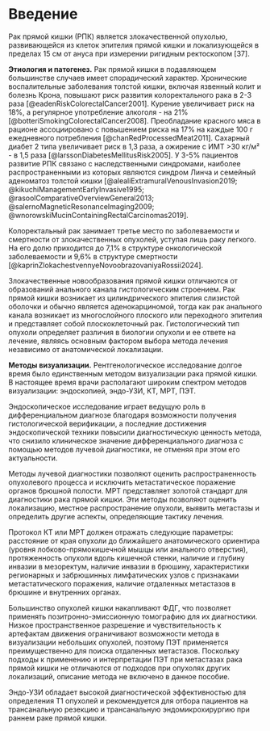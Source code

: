 # Введение

Рак прямой кишки (РПК) является злокачественной опухолью, развивающейся из клеток эпителия прямой кишки и локализующейся в пределах 15 см от ануса при измерении ригидным ректоскопом [37].

**Этиология и патогенез.** Рак прямой кишки в подавляющем большинстве случаев имеет спорадический характер. Хронические воспалительные заболевания толстой кишки, включая язвенный колит и болезнь Крона, повышают риск развития колоректального рака в 2-3 раза [@eadenRiskColorectalCancer2001]. Курение увеличивает риск на 18%, а регулярное употребление алкоголя - на 21% [@botteriSmokingColorectalCancer2008]. Преобладание красного мяса в рационе ассоциировано с повышением риска на 17% на каждые 100 г ежедневного потребления [@chanRedProcessedMeat2011]. Сахарный диабет 2 типа увеличивает риск в 1,3 раза, а ожирение с ИМТ >30 кг/м² - в 1,5 раза [@larssonDiabetesMellitusRisk2005]. У 3-5% пациентов развитие РПК связано с наследственными синдромами, наиболее распространенными из которых являются синдром Линча и семейный аденоматоз толстой кишки [@alealiExtramuralVenousInvasion2019; @kikuchiManagementEarlyInvasive1995; @rasoolComparativeOverviewGeneral2013; @salernoMagneticResonanceImaging2009; @wnorowskiMucinContainingRectalCarcinomas2019].

Колоректальный рак занимает третье место по заболеваемости и смертности от злокачественных опухолей, уступая лишь раку легкого. На его долю приходится до 7,1% в структуре онкологической заболеваемости и 9,6% в структуре смертности [@kaprinZlokachestvennyeNovoobrazovaniyaRossii2024].

Злокачественные новообразования прямой кишки отличаются от образований анального канала гистологическим строением. Рак прямой кишки возникает из цилиндрического эпителия слизистой оболочки и обычно является аденокарциномой, тогда как рак анального канала возникает из многослойного плоского или переходного эпителия и представляет собой плоскоклеточный рак. Гистологический тип опухоли определяет различия в биологии опухоли и ее ответе на лечение, являясь основным фактором выбора метода лечения независимо от анатомической локализации.

**Методы визуализации.** Рентгенологическое исследование долгое время было единственным методом визуализации рака прямой кишки. В настоящее время врачи располагают широким спектром методов визуализации: эндоскопией, эндо-УЗИ, КТ, МРТ, ПЭТ.

Эндоскопическое исследование играет ведущую роль в дифференциальном диагнозе благодаря возможности получения гистологической верификации, а последние достижения эндоскопической техники повысили диагностическую ценность метода, что снизило клиническое значение дифференциального диагноза с помощью методов лучевой диагностики, не отменяя при этом его актуальности.

Методы лучевой диагностики позволяют оценить распространенность опухолевого процесса и исключить метастатическое поражение органов брюшной полости. МРТ представляет золотой стандарт для диагностики рака прямой кишки. Эти методы позволяют оценить локализацию, местное распространение опухоли, выявить метастазы и определить другие аспекты, определяющие тактику лечения.

Протокол КТ или МРТ должен отражать следующие параметры: расстояние от края опухоли до ближайшего анатомического ориентира (уровня лобково-прямокишечной мышцы или анального отверстия), протяженность опухоли вдоль кишечной стенки, наличие и глубину инвазии в мезоректум, наличие инвазии в брюшину, характеристики регионарных и забрюшинных лимфатических узлов с признаками метастатического поражения, наличие отдаленных метастазов в брюшине и внутренних органах.

Большинство опухолей кишки накапливают ФДГ, что позволяет применять позитронно-эмиссионную томографию для их диагностики. Низкое пространственное разрешение и чувствительность к артефактам движения ограничивают возможности метода в визуализации небольших опухолей, поэтому ПЭТ применяется преимущественно для поиска отдаленных метастазов. Поскольку подходы к применению и интерпретации ПЭТ при метастазах рака прямой кишки не отличаются от подходов при опухолях других локализаций, описание метода не включено в данное пособие.

Эндо-УЗИ обладает высокой диагностической эффективностью для определения Т1 опухолей и рекомендуется для отбора пациентов на трансанальную резекцию и трансанальную эндомикрохирургию при раннем раке прямой кишки.



